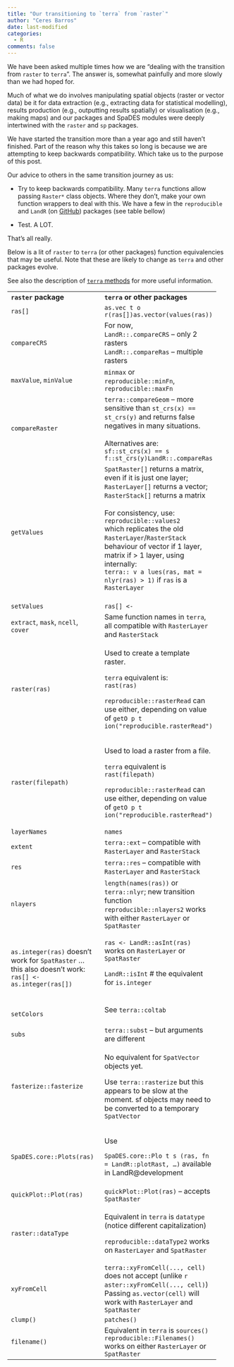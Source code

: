 ```yaml
---
title: "Our transitioning to `terra` from `raster`"
author: "Ceres Barros"
date: last-modified
categories:
  - R
comments: false
---
```


We have been asked multiple times how we are "dealing with the
transition from `raster` to `terra`". The answer is, somewhat painfully
and more slowly than we had hoped for.

Much of what we do involves manipulating spatial objects (raster or
vector data) be it for data extraction (e.g., extracting data for
statistical modelling), results production (e.g., outputting results
spatially) or visualisation (e.g., making maps) and our packages and
SpaDES modules were deeply intertwined with the `raster` and `sp`
packages.

We have started the transition more than a year ago and still haven't
finished. Part of the reason why this takes so long is because we are
attempting to keep backwards compatibility. Which take us to the purpose
of this post.

Our advice to others in the same transition journey as us:

-   Try to keep backwards compatibility. Many `terra` functions allow
    passing `Raster*` class objects. Where they don't, make your own
    function wrappers to deal with this. We have a few in the
    `reproducible` and `LandR` (on
    [GitHub](https://github.com/PredictiveEcology/LandR)) packages (see
    table bellow)

-   Test. A LOT.

That's all really.

Below is a lit of `raster` to `terra` (or other packages) function
equivalencies that may be useful. Note that these are likely to change
as `terra` and other packages evolve.

See also the description of [`terra`
methods](https://rspatial.github.io/terra/reference/terra-package.html#xxviii-new-method-names-1)
for more useful information.

+---------------------------------+---------------------------------+
| **`raster` package**            | **`terra` or other packages**   |
+---------------------------------+---------------------------------+
| `ras[]`                         | `as.vec t o                     |
|                                 | r(ras[])as.vector(values(ras))` |
+---------------------------------+---------------------------------+
| `compareCRS`                    | For now,\                       |
|                                 | `LandR::.compareCRS` – only 2   |
|                                 | rasters\                        |
|                                 | `LandR::.compareRas` – multiple |
|                                 | rasters                         |
+---------------------------------+---------------------------------+
| `maxValue`, `minValue`          | `minmax` or\                    |
|                                 | `reproducible::minFn`,          |
|                                 | `reproducible::maxFn`           |
+---------------------------------+---------------------------------+
| `compareRaster`                 | `terra::compareGeom` – more     |
|                                 | sensitive than                  |
|                                 | `st_crs(x) == st_crs(y)` and    |
|                                 | returns false negatives in many |
|                                 | situations.\                    |
|                                 | \                               |
|                                 | Alternatives are:\              |
|                                 | `sf::st_crs(x) == s             |
|                                 | f::st_crs(y)LandR::.compareRas` |
+---------------------------------+---------------------------------+
| `getValues`                     | `SpatRaster[]` returns a        |
|                                 | matrix, even if it is just one  |
|                                 | layer; `RasterLayer[]` returns  |
|                                 | a vector; `RasterStack[]`       |
|                                 | returns a matrix\               |
|                                 | \                               |
|                                 | For consistency, use:\          |
|                                 | `reproducible::values2`\        |
|                                 | which replicates the old        |
|                                 | `RasterLayer`/`RasterStack`     |
|                                 | behaviour of vector if 1 layer, |
|                                 | matrix if \> 1 layer, using     |
|                                 | internally:\                    |
|                                 | `terra:: v a                    |
|                                 | lues(ras, mat = nlyr(ras) > 1)` |
|                                 | if `ras` is a `RasterLayer`\    |
|                                 | \                               |
+---------------------------------+---------------------------------+
| `setValues`                     | `ras[] <-`                      |
+---------------------------------+---------------------------------+
| `extract`, `mask`, `ncell`,     | Same function names in `terra`, |
| `cover`                         | all compatible with             |
|                                 | `RasterLayer` and `RasterStack` |
+---------------------------------+---------------------------------+
| `raster(ras)`                   | Used to create a template       |
|                                 | raster.                         |
|                                 |                                 |
|                                 | `terra` equivalent is:\         |
|                                 | `rast(ras)`                     |
|                                 |                                 |
|                                 | `reproducible::rasterRead` can  |
|                                 | use either, depending on value  |
|                                 | of                              |
|                                 | `getO p t                       |
|                                 | ion("reproducible.rasterRead")` |
+---------------------------------+---------------------------------+
| `raster(filepath)`              | Used to load a raster from a    |
|                                 | file.                           |
|                                 |                                 |
|                                 | `terra` equivalent is           |
|                                 | `rast(filepath)`                |
|                                 |                                 |
|                                 | `reproducible::rasterRead` can  |
|                                 | use either, depending on value  |
|                                 | of                              |
|                                 | `getO p t                       |
|                                 | ion("reproducible.rasterRead")` |
+---------------------------------+---------------------------------+
| `layerNames`                    | `names`                         |
+---------------------------------+---------------------------------+
| `extent`                        | `terra::ext` – compatible with  |
|                                 | `RasterLayer` and `RasterStack` |
+---------------------------------+---------------------------------+
| `res`                           | `terra::res` – compatible with  |
|                                 | `RasterLayer` and `RasterStack` |
+---------------------------------+---------------------------------+
| `nlayers`                       | `length(names(ras))` or         |
|                                 | `terra::nlyr`; new transition   |
|                                 | function                        |
|                                 | `reproducible::nlayers2` works  |
|                                 | with either `RasterLayer` or    |
|                                 | `SpatRaster`                    |
+---------------------------------+---------------------------------+
| `as.integer(ras)` doesn’t work  | `ras <- LandR::asInt(ras)`      |
| for `SpatRaster` … this also    | works on `RasterLayer` or       |
| doesn’t work:\                  | `SpatRaster`                    |
| `ras[] <- as.integer(ras[])`    |                                 |
|                                 | `LandR::isInt` \# the           |
|                                 | equivalent for `is.integer`\    |
|                                 | \                               |
+---------------------------------+---------------------------------+
| `setColors`                     | See `terra::coltab`\            |
|                                 | \                               |
+---------------------------------+---------------------------------+
| `subs`                          | `terra::subst` – but arguments  |
|                                 | are different                   |
+---------------------------------+---------------------------------+
| `fasterize::fasterize`          | No equivalent for `SpatVector`  |
|                                 | objects yet.                    |
|                                 |                                 |
|                                 | Use `terra::rasterize` but this |
|                                 | appears to be slow at the       |
|                                 | moment. sf objects may need to  |
|                                 | be converted to a temporary     |
|                                 | `SpatVector`                    |
+---------------------------------+---------------------------------+
| `SpaDES.core::Plots(ras)`       | Use                             |
|                                 |                                 |
|                                 | `SpaDES.core::Plo t s           |
|                                 | (ras, fn = LandR::plotRast, …)` |
|                                 | available in LandR\@development |
+---------------------------------+---------------------------------+
| `quickPlot::Plot(ras)`          | `quickPlot::Plot(ras)` –        |
|                                 | accepts `SpatRaster`            |
+---------------------------------+---------------------------------+
| `raster::dataType`              | Equivalent in `terra` is        |
|                                 | `datatype` (notice different    |
|                                 | capitalization)                 |
|                                 |                                 |
|                                 | `reproducible::dataType2` works |
|                                 | on `RasterLayer` and            |
|                                 | `SpatRaster`                    |
+---------------------------------+---------------------------------+
| `xyFromCell`                    | `terra::xyFromCell(..., cell)`  |
|                                 | does not accept (unlike         |
|                                 | `r                              |
|                                 | aster::xyFromCell(..., cell)`)\ |
|                                 | Passing `as.vector(cell)` will  |
|                                 | work with `RasterLayer` and     |
|                                 | `SpatRaster`                    |
+---------------------------------+---------------------------------+
| `clump()`                       | `patches()`                     |
+---------------------------------+---------------------------------+
| `filename()`                    | Equivalent in `terra` is        |
|                                 | `sources()`\                    |
|                                 | `reproducible::Filenames()`     |
|                                 | works on either `RasterLayer`   |
|                                 | or `SpatRaster`                 |
+---------------------------------+---------------------------------+
